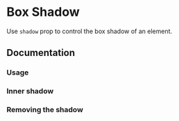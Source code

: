 
# Box Shadow

Use `shadow` prop to control the box shadow of an element.

<Scale hidePixels hidePreview values={tokens.boxShadow} />

## Documentation

### Usage

<ax-demo name="box-shadow/usage" />

### Inner shadow

<ax-demo name="box-shadow/inner-usage" />

### Removing the shadow

<ax-demo name="box-shadow/none-usage" />
